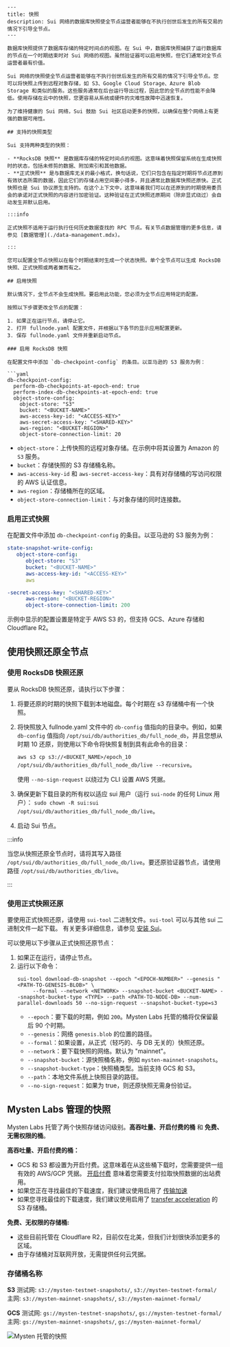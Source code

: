 ```mdx
---
title: 快照
description: Sui 网络的数据库快照使全节点运营者能够在不执行创世后发生的所有交易的情况下引导全节点。
---

数据库快照提供了数据库存储的特定时间点的视图。在 Sui 中，数据库快照捕获了运行数据库的节点在一个时期结束时对 Sui 网络的视图。虽然验证器可以启用快照，但它们通常对全节点运营者最有价值。

Sui 网络的快照使全节点运营者能够在不执行创世后发生的所有交易的情况下引导全节点。您可以将快照上传到远程对象存储，如 S3、Google Cloud Storage、Azure Blob Storage 和类似的服务。这些服务通常在后台运行导出过程，因此您的全节点的性能不会降低。使用存储在云中的快照，您更容易从系统或硬件的灾难性故障中迅速恢复。

为了维持健康的 Sui 网络，Sui 鼓励 Sui 社区启动更多的快照，以确保在整个网络上有更强的数据可用性。

## 支持的快照类型

Sui 支持两种类型的快照：

- **RocksDB 快照** 是数据库存储的特定时间点的视图。这意味着快照保留系统在生成快照时的状态，包括未修剪的数据、附加索引和其他数据。
- **正式快照** 是与数据库无关的最小格式，换句话说，它们只包含在指定时期将节点还原到有效状态所需的数据，因此它们的存储占用空间要小得多，并且通常比数据库快照还原快。正式快照也是 Sui 协议原生支持的。在这个上下文中，这意味着我们可以在还原到的时期使用委员会的承诺对正式快照的内容进行加密验证。这种验证在正式快照还原期间（除非显式绕过）会自动发生并默认启用。

:::info

正式快照不适用于运行执行任何历史数据查找的 RPC 节点。有关节点数据管理的更多信息，请参见 [数据管理](./data-management.mdx)。

:::

您可以配置全节点快照以在每个时期结束时生成一个状态快照。单个全节点可以生成 RocksDB 快照、正式快照或两者兼而有之。

## 启用快照

默认情况下，全节点不会生成快照。要启用此功能，您必须为全节点应用特定的配置。

按照以下步骤更改全节点的配置：

1. 如果正在运行节点，请停止它。
2. 打开 fullnode.yaml 配置文件，并根据以下各节的显示应用配置更新。
3. 保存 fullnode.yaml 文件并重新启动节点。

### 启用 RocksDB 快照

在配置文件中添加 `db-checkpoint-config` 的条目。以亚马逊的 S3 服务为例：

```yaml
db-checkpoint-config:
  perform-db-checkpoints-at-epoch-end: true
  perform-index-db-checkpoints-at-epoch-end: true
  object-store-config:
    object-store: "S3"
    bucket: "<BUCKET-NAME>"
    aws-access-key-id: "<ACCESS-KEY>"
    aws-secret-access-key: "<SHARED-KEY>"
    aws-region: "<BUCKET-REGION>"
    object-store-connection-limit: 20
```

- `object-store`：上传快照的远程对象存储。在示例中将其设置为 Amazon 的 `S3` 服务。
- `bucket`：存储快照的 S3 存储桶名称。
- `aws-access-key-id` 和 `aws-secret-access-key`：具有对存储桶的写访问权限的 AWS 认证信息。
- `aws-region`：存储桶所在的区域。
- `object-store-connection-limit`：与对象存储的同时连接数。

### 启用正式快照

在配置文件中添加 `db-checkpoint-config` 的条目。以亚马逊的 S3 服务为例：

```yaml
state-snapshot-write-config:
   object-store-config:
      object-store: "S3"
      bucket: "<BUCKET-NAME>"
      aws-access-key-id: "<ACCESS-KEY>"
      aws

-secret-access-key: "<SHARED-KEY>"
      aws-region: "<BUCKET-REGION>"
      object-store-connection-limit: 200
```

示例中显示的配置设置是特定于 AWS S3 的，但支持 GCS、Azure 存储和 Cloudflare R2。

## 使用快照还原全节点

### 使用 RocksDB 快照还原

要从 RocksDB 快照还原，请执行以下步骤：

1. 将要还原的时期的快照下载到本地磁盘。每个时期在 s3 存储桶中有一个快照。
2. 将快照放入 fullnode.yaml 文件中的 `db-config` 值指向的目录中。例如，如果 `db-config` 值指向 `/opt/sui/db/authorities_db/full_node_db`，并且您想从时期 10 还原，则使用以下命令将快照复制到具有此命令的目录：

   `aws s3 cp s3://<BUCKET_NAME>/epoch_10 /opt/sui/db/authorities_db/full_node_db/live --recursive`。
   
   使用 `--no-sign-request` 以绕过为 CLI 设置 AWS 凭据。

3. 确保更新下载目录的所有权以适应 sui 用户（运行 `sui-node` 的任何 Linux 用户）：
   `sudo chown -R sui:sui /opt/sui/db/authorities_db/full_node_db/live`。
4. 启动 Sui 节点。

:::info

当您从快照还原全节点时，请将其写入路径 `/opt/sui/db/authorities_db/full_node_db/live`。要还原验证器节点，请使用路径 `/opt/sui/db/authorities_db/live`。

:::

### 使用正式快照还原

要使用正式快照还原，请使用 `sui-tool` 二进制文件。`sui-tool` 可以与其他 sui 二进制文件一起下载。
有关更多详细信息，请参见 [安装 Sui](../developer/getting-started/sui-install.mdx)。

可以使用以下步骤从正式快照还原节点：

1. 如果正在运行，请停止节点。
2. 运行以下命令：
   ```
   sui-tool download-db-snapshot --epoch "<EPOCH-NUMBER>" --genesis "<PATH-TO-GENESIS-BLOB>" \
        --formal --network <NETWORK> --snapshot-bucket <BUCKET-NAME> --snapshot-bucket-type <TYPE> --path <PATH-TO-NODE-DB> --num-parallel-downloads 50 --no-sign-request --snapshot-bucket-type=s3
   ```
   - `--epoch`：要下载的时期，例如 `200`。Mysten Labs 托管的桶将仅保留最后 90 个时期。
   - `--genesis`：网络 `genesis.blob` 的位置的路径。
   - `--formal`：如果设置，从正式（轻巧的、与 DB 无关的）快照还原。
   - `--network`：要下载快照的网络。默认为 "mainnet"。
   - `--snapshot-bucket`：源快照桶名称，例如 `mysten-mainnet-snapshots`。
   - `--snapshot-bucket-type`：快照桶类型。当前支持 GCS 和 S3。
   - `--path`：本地文件系统上快照目录的路径。
   - `--no-sign-request`：如果为 true，则还原快照无需身份验证。

## Mysten Labs 管理的快照

Mysten Labs 托管了两个快照存储访问级别。**高吞吐量、开启付费的桶** 和 **免费、无需权限的桶**。

**高吞吐量、开启付费的桶：**
* GCS 和 S3 都设置为开启付费。这意味着在从这些桶下载时，您需要提供一组有效的 AWS/GCP 凭据。
[开启付费](https://cloud.google.com/storage/docs/requester-pays) 意味着您需要支付拉取快照数据的出站费用。
* 如果您正在寻找最佳的下载速度，我们建议使用启用了 [传输加速](https://aws.amazon.com/s3/transfer-acceleration/)
* 如果您寻找最佳的下载速度，我们建议使用启用了 [transfer acceleration](https://aws.amazon.com/s3/transfer-acceleration/) 的 S3 存储桶。

**免费、无权限的存储桶:**
* 这些目前托管在 Cloudflare R2，目前仅在北美，但我们计划很快添加更多的区域。
* 由于存储桶对互联网开放，无需提供任何云凭据。

### 存储桶名称
**S3**
测试网: `s3://mysten-testnet-snapshots/`, `s3://mysten-testnet-formal/`
主网: `s3://mysten-mainnet-snapshots/`,  `s3://mysten-mainnet-formal/`

**GCS**
测试网: `gs://mysten-testnet-snapshots/`, `gs://mysten-testnet-formal/`
主网: `gs://mysten-mainnet-snapshots/`,  `gs://mysten-mainnet-formal/`

![Mysten 托管的快照](./images/mysten-cloud-snapshots.png "显示 Mysten 快照可用性的当前架构的图表")
